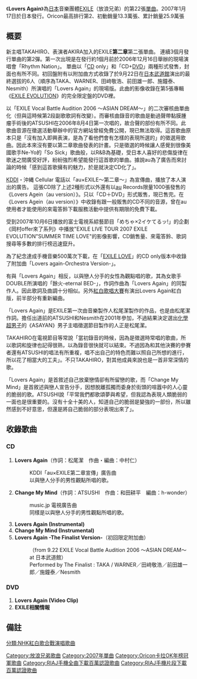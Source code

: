 {{Infobox Single 
| Name           = Lovers Again
| Cover          = 
| Artist         = [[EXILE|EXILE]]
| Album          = [[EXILE_EVOLUTION|EXILE EVOLUTION]]
| A-side         = Lovers Again
| B-side         = Change My Mind
| Released       = {{flagicon|Japan}} 2007年1月17日<br />
{{flagicon|Taiwan}} 2007年1月30日<br />
{{flagicon|Hong Kong}} 2007年2月2日
| Format         = [[CD|CD]]、[[DVD|DVD]]
| Recorded       = 
| Genre          = [[J-POP|J-POP]]
| Length         = 
| Label          = {{flagicon|Japan}} [[Rhythm_zone|Rhythm zone]]<br />
{{flagicon|Taiwan}} [[愛貝克思_(台灣)|Avex Taiwan]](代理)
| Writer         = [[松尾潔|松尾潔]]、[[Jin_Nakamura|Jin Nakamura]]
| Producer       = 
| Certification  = *白金（唱片，[[日本唱片協會|日本唱片協會]]）
*二百萬（手機片段下載，日本唱片協會）
*百萬（手機全曲付費下載，日本唱片協會）
*白金（PC配信（單曲））
* 2007年度 [[JASRAC獎|JASRAC獎]]銅獎
| Chart position = 
* 週榜第2位（[[Oricon公信榜|Oricon公信榜]]）<ref name="oricon">{{cite web |url=http://www.oricon.co.jp/prof/artist/284837/products/music/690748/1/ |language=ja |title=<span lang="ja">Lovers Again</span> |publisher=[[Oricon|Oricon]] |date=2007 |accessdate=2013-01-13 |archive-date=2011-08-31 |archive-url=https://web.archive.org/web/20110831134304/http://www.oricon.co.jp/prof/artist/284837/products/music/690748/1/ |dead-url=no }}</ref>
* 2007年度年榜第17位（Oricon公信榜）
*上榜33次（Oricon公信榜）<ref name="oricon" />
* 2007年度年榜第2位（手機片段下載、日本唱片協會）
* 週榜第1位（總計3次・手機片段下載、[[RecoChoku|RecoChoku]]）<ref>{{cite web |url=http://www.musicman-net.com/artist/19096.html |language=ja |title=<span lang="ja">EXILE、レコチョクの着うた1位獲得回数で史上最多記録を更新</span> |publisher=Musicman-NET |date=2012-08-02 |accessdate=2013-01-13 |deadurl=yes |archiveurl=https://web.archive.org/web/20120904113121/http://www.musicman-net.com/artist/19096.html |archivedate=2012-09-04 }}</ref>
| Last single    = [[Everything_(EXILE單曲)|Everything]]<br />（2006年）
| This single    = '''Lovers Again'''<br />（2007年）
| Next single    = [[道路_(EXILE單曲)|道路]]<br />（2007年）
| Misc           = 
}}

《'''Lovers Again'''》為[[日本|日本]]音樂團體[[EXILE|EXILE]]（放浪兄弟）的第22張[[單曲|單曲]]。2007年1月17日於日本發行。Oricon最高排行第2、初動銷量13.3萬張、累計銷量25.9萬張

== 概要 ==
新主唱TAKAHIRO、表演者AKIRA加入的EXILE'''第二章'''第二張單曲。
連續3個月發行單曲的第2彈。第一次出現是在發行約1個月前於2006年12月16日舉辦的現場演唱會「Rhythm Nation」。
單曲以「[[CD|CD]] only」和「CD+[[DVD|DVD]]」兩種形式發售，封面也有所不同。初回盤附有以附加曲方式收錄了於9月22日在[[日本武道館|日本武道館]]演出的最終選拔的6人（順序為TAKA、WARNER、田﨑敬浩、前田雄一郎、施鐘泰、Nesmith）所演唱的「Lovers Again」的現場版。此曲的影像收錄在第5張專輯《[[EXILE_EVOLUTION|EXILE EVOLUTION]]》的完全限定盤的DVD裡。

以「EXILE Vocal Battle Audition 2006 〜ASIAN DREAM〜」的二次審核曲單曲化（但與這時候第2段副歌歌詞有改變）。而審核曲錄音的歌曲是動過聲帶黏膜腫瘤手術後的ATSUSHI在2006年8月4日第一次唱的，故合聲的部份有所不同。此歌曲音源在徵選活動舉辦中的官方網站曾經免費公開，現已無法取得。這首歌曲原本只是「沒有加入即興表演，是為了看他們會有怎樣的表現所選的」的徵選用歌曲。因此本來沒有要以第二章歌曲發表的計畫。只是徵選的時候讓人感覺到很像美國歌手Ne-Yo的「So Sick」歌曲般，以R&B為基礎，受日本人喜好的悲傷旋律在歌迷之間廣受好評，紛紛強烈希望能發行這首歌的單曲。據說au為了廣告而來討論的時候「感到這首歌擁有的魅力，於是就決定CD化了」。

[[KDDI|KDDI]]・沖縄 Cellular 電話以「au×EXILE～第二章～」為宣傳曲，播放了本人演出的廣告。
這張CD除了上述2種形式以外還有以[[Au_(行動電話)|au]] Records限量1000張發售的《Lovers Agein（au version）》。只以「CD＋DVD」形式販售，現已售完。在《Lovers Agein（au version）》中收錄有跟一般販售的CD不同的音源，曾在au使用者才能使用的來電答鈴下載服務活動中提供有期限的免費下載。

受到2007年10月6日播放的富士電視系綜藝節目「めちゃ×2イケてるッ!」的企劃《岡村offer來了系列》中播放"EXILE LIVE TOUR 2007 EXILE EVOLUTION"SUMMER TIME LOVE"的影像影響，CD銷售量、來電答鈴、歌詞搜尋等多數的排行榜迅速竄升。

為了紀念達成手機音樂500萬次下載，在「[[EXILE_LOVE|EXILE LOVE]]」的CD only版本中收錄了附加曲「Lovers again-Orchestra Version-」。

有與「Lovers Again」相反，以與戀人分手的女性為觀點唱的歌，其為女歌手DOUBLE所演唱的「餘火-eternal BED-」，作詞作曲為「Lovers Again」的同製作人。因此歌詞及曲調十分相似。另外[[紅白歌唱大賽|紅白歌唱大賽]]有演出Lovers Again紅白版，前半部分有重新編曲。

「Lovers Again」是EXILE第一次由音樂製作人松尾潔製作的作品，也是由松尾潔作詞。擔任出道前的ATSUSHI和Nesmith在2001年參加，不過結果決定選出[[化學超男子|化學超男子]]的《ASAYAN》男子主唱徵選節目製作的人正是松尾潔。

TAKAHIRO在電視節目等常說「當初錄音的時候，因為是徵選時常唱的歌曲，所以歌詞和旋律也記得很熟，以為錄音很快就可以結束。不過因為和其他決賽的參賽者還有ATSUSHI的唱法有所重複，唱不出自己的特色而難以照自己所想的進行，所以花了相當大的工夫」。不只TAKAHIRO，對其他成員來說也是一首非常深情的歌。

「Lovers Again」是首敘述自己放棄戀情卻有所留戀的歌，而「Change My Mind」是首敘述與戀人宣告分手，因想脫離孤獨而委身於街頭的喧囂中的人心靈的脆弱的歌。ATSUSHI說「平常我們都歌頌夢與希望，但我認為表現人類脆弱的一面也是很重要的。沒有十全十美的人，知道自己的脆弱是變強的一部份，所以雖然感到不好意思，但還是將自己脆弱的部分表現出來了」。

== 收錄歌曲 ==
=== CD ===
#'''Lovers Again'''（作詞：松尾潔　作曲・編曲：中村仁）
#:KDDI「au×EXILE第二章宣傳」廣告曲
#:以與戀人分手的男性觀點所唱的歌。
#'''Change My Mind'''（作詞：ATSUSHI　作曲：和田耕平　編曲：h-wonder）
#:music.jp 電視廣告曲
#:同樣是以與戀人分手的男性觀點所唱的歌。
#'''Lovers Again (Instrumental)''' 
#'''Change My Mind (Instrumental)'''
#'''Lovers Again -The Finalist Version-'''（初回限定附加曲）
#:（from 9.22 EXILE Vocal Battle Audition 2006 ～ASIAN DREAM～ at 日本武道館）
#:Performed by The Finalist : TAKA / WARNER／田﨑敬浩／前田雄一郎／施鐘泰／Nesmith

=== DVD ===
#'''Lovers Again (Video Clip)'''
#'''EXILE相關情報'''

== 備註 == 
{{reflist}}

{{EXILE}}
{{Oricon卡拉OK年榜冠軍|2008年}}
{{日本唱片協會手機全曲下載百萬認證歌曲}}

[[Category:放浪兄弟歌曲|Category:放浪兄弟歌曲]]
[[Category:2007年單曲|Category:2007年單曲]]
[[Category:Oricon卡拉OK年榜冠軍歌曲|Category:Oricon卡拉OK年榜冠軍歌曲]]
[[Category:RIAJ手機全曲下載百萬認證歌曲|Category:RIAJ手機全曲下載百萬認證歌曲]]
[[Category:RIAJ手機片段下載百萬認證歌曲|Category:RIAJ手機片段下載百萬認證歌曲]]
[[分類:NHK紅白歌合戰演唱歌曲|分類:NHK紅白歌合戰演唱歌曲]]